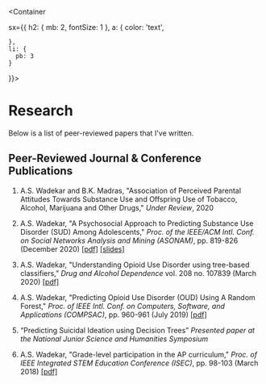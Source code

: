 
<Meta title='Research' />

<Container
  
  sx={{
    h2: { mb: 2, fontSize: 1 },
    a: {
      color: 'text',
      
    },
    li: {
      pb: 3
    }
  }}>

# Research

<Description>
  Below is a list of peer-reviewed papers that I've written.
</Description>

## Peer-Reviewed Journal & Conference Publications

1. A.S. Wadekar and B.K. Madras, "Association of Perceived Parental Attitudes Towards Substance Use and Offspring Use of Tobacco, Alcohol, Marijuana and Other Drugs,"
   _Under Review_, 2020

2. A.S. Wadekar, "A Psychosocial Approach to Predicting Substance Use Disorder (SUD) Among Adolescents,"
   _Proc. of the IEEE/ACM Intl. Conf. on Social Networks Analysis and Mining (ASONAM)_, pp. 819-826 (December 2020) [[pdf]](/papers/asonam-12-20.pdf) [[slides]](/papers/asonam-12-20-slides.pdf)

3. A.S. Wadekar, "Understanding Opioid Use Disorder using tree-based classifiers,”
   _Drug and Alcohol Dependence_ vol. 208 no. 107839 (March 2020) [[pdf]](/papers/dad-03-20.pdf)

4. A.S. Wadekar, "Predicting Opioid Use Disorder (OUD) Using A Random Forest,"
   _Proc. of IEEE Intl. Conf. on Computers, Software, and Applications (COMPSAC)_, pp. 960-961 (July 2019) [[pdf]](/papers/compsac-07-19.pdf)

5. “Predicting Suicidal Ideation using Decision Trees”
   _Presented paper at the National Junior Science and Humanities Symposium_

6. A.S. Wadekar, "Grade-level participation in the AP curriculum,"
   _Proc. of IEEE Integrated STEM Education Conference (ISEC)_, pp. 98-103 (March 2018) [[pdf]](/papers/isec-03-18.pdf)

</Container>
